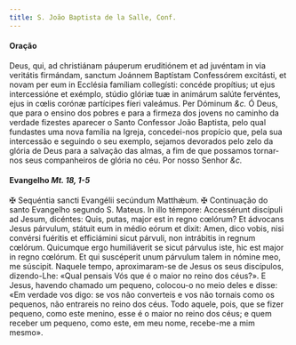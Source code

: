 ```yaml
---
title: S. João Baptista de la Salle, Conf.
---
```


<h4 class="text-center">Oração</h4>
<div class="grid grid-cols-2 gap-5">
  <span class="text-justify">
    Deus, qui, ad christiánam páuperum eruditiónem et ad juvéntam in via
    veritátis firmándam, sanctum Joánnem Baptístam Confessórem excitásti, et
    novam per eum in Ecclésia famíliam collegísti: concéde propítius; ut ejus
    intercessióne et exémplo, stúdio glóriæ tuæ in animárum salúte fervéntes,
    ejus in cœlis corónæ partícipes fíeri valeámus. Per Dóminum <em>&c.</em>
  </span>
  <span class="text-justify">
    Ó Deus, que para o ensino dos pobres e para a firmeza dos jovens no caminho
    da verdade fizestes aparecer o Santo Confessor João Baptista, pelo qual
    fundastes uma nova família na Igreja, concedei-nos propício que, pela sua
    intercessão e seguindo o seu exemplo, sejamos devorados pelo zelo da glória
    de Deus para a salvação das almas, a fim de que possamos tornar-nos seus
    companheiros de glória no céu. Por nosso Senhor <em>&c.</em>
  </span>
</div>

<h4 class="text-center">
  Evangelho <em>Mt. 18, 1-5</em>
</h4>
<div class="grid grid-cols-2 gap-5">
  <span class="text-justify">
    <span class="text-danger">&#10016;</span> Sequéntia sancti Evangélii
    secúndum Matthǽum.
  </span>
  <span class="text-justify">
    <span class="text-danger">&#10016;</span> Continuação do santo Evangelho
    segundo S. Mateus.
  </span>
  <span class="text-justify">
    In illo témpore: Accessérunt discípuli ad Jesum, dicéntes: Quis, putas,
    major est in regno cœlórum? Et ádvocans Jesus párvulum, státuit eum in médio
    eórum et dixit: Amen, dico vobis, nisi convérsi fuéritis et efficiámini
    sicut párvuli, non intrábitis in regnum cœlórum. Quicumque ergo humiliáverit
    se sicut párvulus iste, hic est major in regno cœlórum. Et qui suscéperit
    unum párvulum talem in nómine meo, me súscipit.
  </span>
  <span class="text-justify">
    Naquele tempo, aproximaram-se de Jesus os seus discípulos, dizendo-Lhe:
    «Qual pensais Vós que é o maior no reino dos céus?». E Jesus, havendo
    chamado um pequeno, colocou-o no meio deles e disse: «Em verdade vos digo:
    se vos não converteis e vos não tornais como os pequenos, não entrareis no
    reino dos céus. Todo aquele, pois, que se fizer pequeno, como este menino,
    esse é o maior no reino dos céus; e quem receber um pequeno, como este, em
    meu nome, recebe-me a mim mesmo».
  </span>
</div>
